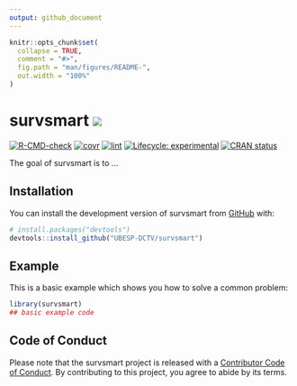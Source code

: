 ```yaml
---
output: github_document
---
```


<!-- README.md is generated from README.Rmd. Please edit that file -->

```r
knitr::opts_chunk$set(
  collapse = TRUE,
  comment = "#>",
  fig.path = "man/figures/README-",
  out.width = "100%"
)
```

# survsmart [![](https://img.shields.io/badge/WEBsite-click--me-orange.svg)](http://UBESP-DCTV/survsmart/)

<!-- badges: start -->
[![R-CMD-check](https://github.com/UBESP-DCTV/survsmart/actions/workflows/R-CMD-check.yaml/badge.svg)](https://github.com/UBESP-DCTV/survsmart/actions/workflows/R-CMD-check.yaml)
[![covr](https://github.com/UBESP-DCTV/survsmart/actions/workflows/covr.yaml/badge.svg)](https://github.com/UBESP-DCTV/survsmart/actions/workflows/covr.yaml)
[![lint](https://github.com/UBESP-DCTV/survsmart/actions/workflows/lint.yaml/badge.svg)](https://github.com/UBESP-DCTV/survsmart/actions/workflows/lint.yaml)
[![Lifecycle: experimental](https://img.shields.io/badge/lifecycle-experimental-orange.svg)](https://lifecycle.r-lib.org/articles/stages.html#experimental)
[![CRAN status](https://www.r-pkg.org/badges/version/survsmart)](https://CRAN.R-project.org/package=survsmart)
<!-- badges: end -->

The goal of survsmart is to ...

## Installation

You can install the development version of survsmart from [GitHub](https://github.com/) with:

``` r
# install.packages("devtools")
devtools::install_github("UBESP-DCTV/survsmart")
```

## Example

This is a basic example which shows you how to solve a common problem:

```r
library(survsmart)
## basic example code
```


## Code of Conduct

Please note that the survsmart project is released with a [Contributor Code of Conduct](https://contributor-covenant.org/version/2/1/CODE_OF_CONDUCT.html). By contributing to this project, you agree to abide by its terms.


